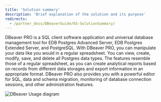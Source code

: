 ---
title: 'Solution summary'
description: 'Brief explanation of the solution and its purpose'
redirects:
  - /partner_docs/DBeaverGuide/03-SolutionSummary/
---

DBeaver PRO is a SQL client software application and universal database management tool for EDB Postgres Advanced Server, EDB Postgres Extended Server, and PostgreSQL. With DBeaver PRO, you can manipulate your data like you would in a regular spreadsheet. You can view, create, modify, save, and delete all Postgres data types. The features resemble those of a regular spreadsheet, as you can create analytical reports based on records from different data storages and export information in an appropriate format. DBeaver PRO also provides you with a powerful editor for SQL, data and schema migration, monitoring of database connection sessions, and other administration features.

![DBeaver Usage diagram ](Images/UpdatedDBeaverArc.png)

